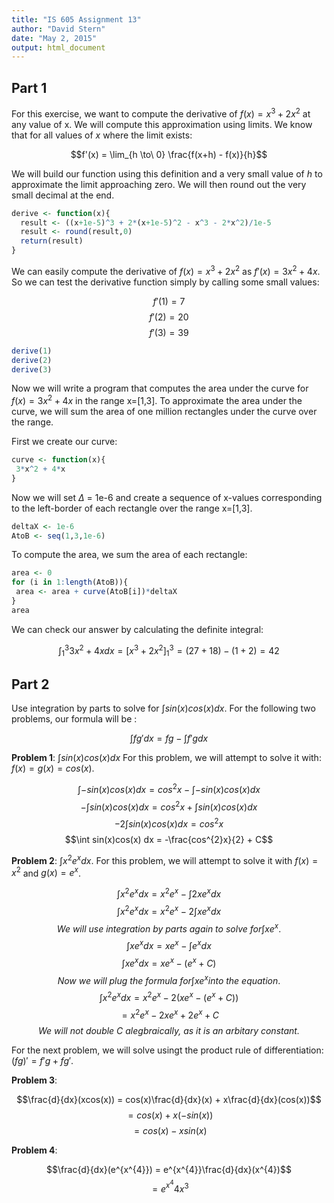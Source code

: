 ```yaml
---
title: "IS 605 Assignment 13"
author: "David Stern"
date: "May 2, 2015"
output: html_document
---
```


Part 1
------

For this exercise, we want to compute the derivative of $f(x) = x^{3} + 2x^{2}$ at any value of x. We will compute this approximation using limits. We know that for all values of $\textit{x}$ where the limit exists:

$$f'(x) = \lim_{h \to\ 0} \frac{f(x+h) - f(x)}{h}$$

We will build our function using this definition and a very small value of $\textit{h}$ to approximate the limit approaching zero. We will then round out the very small decimal at the end.

```r
derive <- function(x){
  result <- ((x+1e-5)^3 + 2*(x+1e-5)^2 - x^3 - 2*x^2)/1e-5
  result <- round(result,0)
  return(result)
}
```

We can easily compute the derivative of $f(x) = x^{3} + 2x^{2}$ as $f'(x) = 3x^{2} + 4x$. So we can test the derivative function simply by calling some small values:

$$f'(1)=7$$
$$f'(2)=20$$
$$f'(3)=39$$

```r
derive(1)
derive(2)
derive(3)
```

Now we will write a program that computes the area under the curve for $f(x) = 3x^{2} + 4x$ in the range x=[1,3]. To approximate the area under the curve, we will sum the area of one million rectangles under the curve over the range.

First we create our curve:

```r
curve <- function(x){
 3*x^2 + 4*x
}
```

Now we will set $\Delta$ = 1e-6 and create a sequence of x-values corresponding to the left-border of each rectangle over the range x=[1,3].

```{r]}
deltaX <- 1e-6
AtoB <- seq(1,3,1e-6)
```

To compute the area, we sum the area of each rectangle:

```r
area <- 0
for (i in 1:length(AtoB)){
 area <- area + curve(AtoB[i])*deltaX
}
area
```

We can check our answer by calculating the definite integral:

$$\int_{1}^{3} 3x^{2} + 4x  dx = \left[x^{3} + 2x^{2}\right]_1^3 = (27 + 18) - (1 + 2) = 42$$

Part 2
------

Use integration by parts to solve for $\int sin(x)cos(x) dx$. For the following two problems, our formula will be :

$$\int fg'  dx = fg - \int f'g  dx$$

$\textbf{Problem 1}$: $\int sin(x)cos(x) dx$ For this problem, we will attempt to solve it with: $f(x) = g(x) = cos(x)$.

$$\int -sin(x)cos(x) dx = cos^{2}x - \int -sin(x)cos(x) dx$$
$$-\int sin(x)cos(x) dx = cos^{2}x + \int sin(x)cos(x) dx$$
$$-2\int sin(x)cos(x) dx = cos^{2}x$$
$$\int sin(x)cos(x) dx = -\frac{cos^{2}x}{2} + C$$

$\textbf{Problem 2}$: $\int x^{2}e^{x} dx$. For this problem, we will attempt to solve it with $f(x) = x^{2}$ and $g(x) = e^{x}$.

$$\int x^{2}e^{x} dx = x^{2}e^{x} - \int 2xe^{x} dx$$
$$\int x^{2}e^{x} dx = x^{2}e^{x} - 2\int xe^{x} dx$$
$$\textit{We will use integration by parts again to solve for} \int xe^{x}.$$
$$\int xe^{x} dx = xe^{x} - \int e^{x} dx$$
$$\int xe^{x} dx = xe^{x} - (e^{x} + C)$$
$$\textit{Now we will plug the formula for} \int xe^{x} \textit{into the equation}.$$
$$\int x^{2}e^{x} dx = x^{2}e^{x} - 2(xe^{x} - (e^{x} + C))$$
$$ = x^{2}e^{x} - 2xe^{x} + 2e^{x} + C$$
$$\textit{We will not double C alegbraically, as it is an arbitary constant.}$$

For the next problem, we will solve usingt the product rule of differentiation: $(fg)' = f'g + fg'$.

$\textbf{Problem 3}$:

$$\frac{d}{dx}(xcos(x)) = cos(x)\frac{d}{dx}(x) + x\frac{d}{dx}(cos(x))$$
$$ = cos(x) + x(-sin(x))$$
$$ = cos(x) - xsin(x)$$

$\textbf{Problem 4}$:

$$\frac{d}{dx}(e^{x^{4}}) = e^{x^{4}}\frac{d}{dx}(x^{4})$$
$$ = e^{x^{4}}4x^{3}$$

